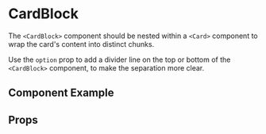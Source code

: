 
# CardBlock
The `<CardBlock>` component should be nested within a `<Card>` component to wrap the card's content into distinct chunks.

Use the `option` prop to add a divider line on the top or bottom of the `<CardBlock>` component, to make the separation more clear.

## Component Example
<Story
    id="molecules-cardblock--default"
/>

## Props
<Props of={CardBlock} />
